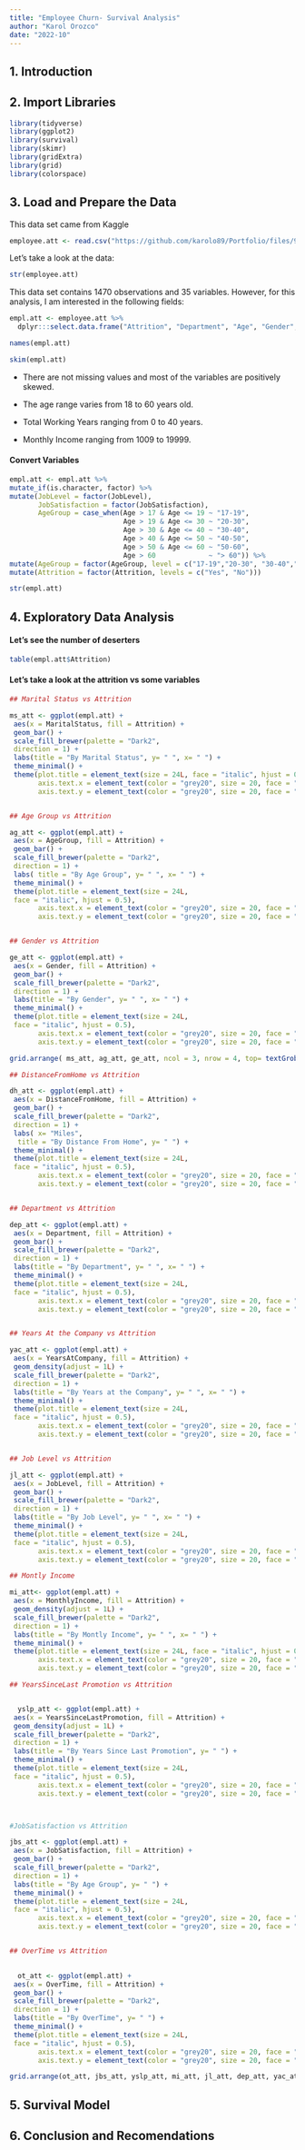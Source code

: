 ```yaml
---
title: "Employee Churn- Survival Analysis"
author: "Karol Orozco"
date: "2022-10"
---
```


## 1. Introduction

## 2. Import Libraries

```r
library(tidyverse)
library(ggplot2)
library(survival)
library(skimr)
library(gridExtra)
library(grid)
library(colorspace) 

```

## 3. Load and Prepare the Data

This data set came from Kaggle

```r
employee.att <- read.csv("https://github.com/karolo89/Portfolio/files/9768858/IBM-HR-Employee-Attrition.csv")
```

Let's take a look at the data:

```r
str(employee.att)
```

This data set contains 1470 observations and 35 variables. However, for this analysis, I am interested in the following fields:

```r
empl.att <- employee.att %>%
  dplyr:::select.data.frame("Attrition", "Department", "Age", "Gender", "MaritalStatus", "DistanceFromHome", "JobSatisfaction", "JobLevel", "YearsAtCompany", "YearsSinceLastPromotion", "OverTime", "MonthlyIncome")

names(empl.att)
```

```r
skim(empl.att)
```

-   There are not missing values and most of the variables are positively skewed.

-   The age range varies from 18 to 60 years old.

-   Total Working Years ranging from 0 to 40 years.

-   Monthly Income ranging from 1009 to 19999.

#### Convert Variables

```r

empl.att <- empl.att %>%
mutate_if(is.character, factor) %>% 
mutate(JobLevel = factor(JobLevel),
       JobSatisfaction = factor(JobSatisfaction),
       AgeGroup = case_when(Age > 17 & Age <= 19 ~ "17-19",
                            Age > 19 & Age <= 30 ~ "20-30",
                            Age > 30 & Age <= 40 ~ "30-40",
                            Age > 40 & Age <= 50 ~ "40-50",
                            Age > 50 & Age <= 60 ~ "50-60", 
                            Age > 60             ~ "> 60")) %>% 
mutate(AgeGroup = factor(AgeGroup, level = c("17-19","20-30", "30-40","40-50","50-60","> 60")))%>% 
mutate(Attrition = factor(Attrition, levels = c("Yes", "No")))

str(empl.att)
```

## 4. Exploratory Data Analysis

#### Let's see the number of deserters

```r
table(empl.att$Attrition)
```

#### Let's take a look at the attrition vs some variables

```r

## Marital Status vs Attrition

ms_att <- ggplot(empl.att) +
 aes(x = MaritalStatus, fill = Attrition) +
 geom_bar() +
 scale_fill_brewer(palette = "Dark2", 
 direction = 1) +
 labs(title = "By Marital Status", y= " ", x= " ") +
 theme_minimal() +
 theme(plot.title = element_text(size = 24L, face = "italic", hjust = 0.5),
       axis.text.x = element_text(color = "grey20", size = 20, face = "plain"),
       axis.text.y = element_text(color = "grey20", size = 20, face = "plain"))


## Age Group vs Attrition

ag_att <- ggplot(empl.att) +
 aes(x = AgeGroup, fill = Attrition) +
 geom_bar() +
 scale_fill_brewer(palette = "Dark2", 
 direction = 1) +
 labs( title = "By Age Group", y= " ", x= " ") +
 theme_minimal() +
 theme(plot.title = element_text(size = 24L, 
 face = "italic", hjust = 0.5),
       axis.text.x = element_text(color = "grey20", size = 20, face = "plain"),
       axis.text.y = element_text(color = "grey20", size = 20, face = "plain"))


## Gender vs Attrition

ge_att <- ggplot(empl.att) +
 aes(x = Gender, fill = Attrition) +
 geom_bar() +
 scale_fill_brewer(palette = "Dark2", 
 direction = 1) +
 labs(title = "By Gender", y= " ", x= " ") +
 theme_minimal() +
 theme(plot.title = element_text(size = 24L, 
 face = "italic", hjust = 0.5),
       axis.text.x = element_text(color = "grey20", size = 20, face = "plain"),
       axis.text.y = element_text(color = "grey20", size = 20, face = "plain"))

grid.arrange( ms_att, ag_att, ge_att, ncol = 3, nrow = 4, top= textGrob("Attrition", gp=gpar(fontsize=58,font=8)))
```


```r

## DistanceFromHome vs Attrition

dh_att <- ggplot(empl.att) +
 aes(x = DistanceFromHome, fill = Attrition) +
 geom_bar() +
 scale_fill_brewer(palette = "Dark2", 
 direction = 1) +
 labs( x= "Miles",
  title = "By Distance From Home", y= " ") +
 theme_minimal() +
 theme(plot.title = element_text(size = 24L, 
 face = "italic", hjust = 0.5),
       axis.text.x = element_text(color = "grey20", size = 20, face = "plain"),
       axis.text.y = element_text(color = "grey20", size = 20, face = "plain"))


## Department vs Attrition

dep_att <- ggplot(empl.att) +
 aes(x = Department, fill = Attrition) +
 geom_bar() +
 scale_fill_brewer(palette = "Dark2", 
 direction = 1) +
 labs(title = "By Department", y= " ", x= " ") +
 theme_minimal() +
 theme(plot.title = element_text(size = 24L, 
 face = "italic", hjust = 0.5),
       axis.text.x = element_text(color = "grey20", size = 20, face = "plain"),
       axis.text.y = element_text(color = "grey20", size = 20, face = "plain"))


## Years At the Company vs Attrition

yac_att <- ggplot(empl.att) +
 aes(x = YearsAtCompany, fill = Attrition) +
 geom_density(adjust = 1L) +
 scale_fill_brewer(palette = "Dark2", 
 direction = 1) +
 labs(title = "By Years at the Company", y= " ", x= " ") +
 theme_minimal() +
 theme(plot.title = element_text(size = 24L, 
 face = "italic", hjust = 0.5),
       axis.text.x = element_text(color = "grey20", size = 20, face = "plain"),
       axis.text.y = element_text(color = "grey20", size = 20, face = "plain"))


## Job Level vs Attrition

jl_att <- ggplot(empl.att) +
 aes(x = JobLevel, fill = Attrition) +
 geom_bar() +
 scale_fill_brewer(palette = "Dark2", 
 direction = 1) +
 labs(title = "By Job Level", y= " ", x= " ") +
 theme_minimal() +
 theme(plot.title = element_text(size = 24L, 
 face = "italic", hjust = 0.5),
       axis.text.x = element_text(color = "grey20", size = 20, face = "plain"),
       axis.text.y = element_text(color = "grey20", size = 20, face = "plain"))

## Montly Income

mi_att<- ggplot(empl.att) +
 aes(x = MonthlyIncome, fill = Attrition) +
 geom_density(adjust = 1L) +
 scale_fill_brewer(palette = "Dark2", 
 direction = 1) +
 labs(title = "By Montly Income", y= " ", x= " ") +
 theme_minimal() +
 theme(plot.title = element_text(size = 24L, face = "italic", hjust = 0.5),
       axis.text.x = element_text(color = "grey20", size = 20, face = "plain"),
       axis.text.y = element_text(color = "grey20", size = 20, face = "plain"))

## YearsSinceLast Promotion vs Attrition


  yslp_att <- ggplot(empl.att) +
 aes(x = YearsSinceLastPromotion, fill = Attrition) +
 geom_density(adjust = 1L) +
 scale_fill_brewer(palette = "Dark2", 
 direction = 1) +
 labs(title = "By Years Since Last Promotion", y= " ") +
 theme_minimal() +
 theme(plot.title = element_text(size = 24L, 
 face = "italic", hjust = 0.5),
       axis.text.x = element_text(color = "grey20", size = 20, face = "plain"),
       axis.text.y = element_text(color = "grey20", size = 20, face = "plain"))



#JobSatisfaction vs Attrition

jbs_att <- ggplot(empl.att) +
 aes(x = JobSatisfaction, fill = Attrition) +
 geom_bar() +
 scale_fill_brewer(palette = "Dark2", 
 direction = 1) +
 labs(title = "By Age Group", y= " ") +
 theme_minimal() +
 theme(plot.title = element_text(size = 24L, 
 face = "italic", hjust = 0.5),
       axis.text.x = element_text(color = "grey20", size = 20, face = "plain"),
       axis.text.y = element_text(color = "grey20", size = 20, face = "plain"))


## OverTime vs Attrition

  
  ot_att <- ggplot(empl.att) +
 aes(x = OverTime, fill = Attrition) +
 geom_bar() +
 scale_fill_brewer(palette = "Dark2", 
 direction = 1) +
 labs(title = "By OverTime", y= " ") +
 theme_minimal() +
 theme(plot.title = element_text(size = 24L, 
 face = "italic", hjust = 0.5),
       axis.text.x = element_text(color = "grey20", size = 20, face = "plain"),
       axis.text.y = element_text(color = "grey20", size = 20, face = "plain"))
```


```r
grid.arrange(ot_att, jbs_att, yslp_att, mi_att, jl_att, dep_att, yac_att, dh_att, ncol = 3, nrow = 3, top= textGrob("Attrition", gp=gpar(fontsize=58,font=8)))

```

## 5. Survival Model

## 6. Conclusion and Recomendations
